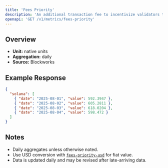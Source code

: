 ```yaml
---
title: 'Fees Priority'
description: 'An additional transaction fee to incentivize validators to prioritize and execute transactions.'
openapi: 'GET /v1/metrics/fees-priority'
---
```


## Overview

- **Unit:** native units
- **Aggregation:** daily
- **Source:** Blockworks



## Example Response

```json
{
  "solana": [
    { "date": "2025-08-01", "value": 592.3947 },
    { "date": "2025-08-02", "value": 605.2811 },
    { "date": "2025-08-03", "value": 618.0204 },
    { "date": "2025-08-04", "value": 598.472 }
  ]
}
```

## Notes
- Daily aggregates unless otherwise noted.
- Use USD conversion with [`fees-priority-usd`](/api-reference/metrics/solana/fees-priority-usd) for fiat value.
- Data is updated daily and may be revised after late-arriving data.
